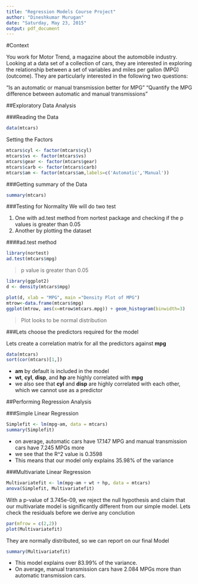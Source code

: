```yaml
---
title: "Regression Models Course Project"
author: "Dineshkumar Murugan"
date: "Saturday, May 23, 2015"
output: pdf_document
---
```


#Context

You work for Motor Trend, a magazine about the automobile industry. Looking at a data set of a collection of cars, they are interested in exploring the relationship between a set of variables and miles per gallon (MPG) (outcome). They are particularly interested in the following two questions:

“Is an automatic or manual transmission better for MPG”
"Quantify the MPG difference between automatic and manual transmissions"

##Exploratory Data Analysis

###Reading the Data

```r
data(mtcars)
```
Setting the Factors
```r
mtcars$cyl <- factor(mtcars$cyl)
mtcars$vs <- factor(mtcars$vs)
mtcars$gear <- factor(mtcars$gear)
mtcars$carb <- factor(mtcars$carb)
mtcars$am <- factor(mtcars$am,labels=c('Automatic','Manual'))
```

###Getting summary of the Data

```r
summary(mtcars)
```

###Testing for Normality
We will do two test

1. One with ad.test method from nortest package and checking if the p values is greater than 0.05
2. Another by plotting the dataset

####ad.test method
```r
library(nortest)
ad.test(mtcars$mpg)
```
 > p value is greater than 0.05

```r
library(ggplot2)
d <- density(mtcars$mpg)
```

```r
plot(d, xlab = "MPG", main ="Density Plot of MPG")
mtrow<-data.frame(mtcars$mpg)
ggplot(mtrow, aes(x=mtrow$mtcars.mpg)) + geom_histogram(binwidth=3)
```
 > Plot looks to be normal distribution
 
###Lets choose the predictors required for the model

Lets create a correlation matrix for all the predictors against **mpg**
```r
data(mtcars)
sort(cor(mtcars)[1,])
```
 - **am** by default is included in the model
 - **wt**, **cyl**, **disp**, and **hp** are highly correlated with **mpg**
 - we also see that **cyl** and **disp** are highly correlated with each other, which we cannot use as a predictor
 
##Performing Regression Analysis

###Simple Linear Regression

```r
Simplefit <- lm(mpg~am, data = mtcars)
summary(Simplefit)
```

 - on average, automatic cars have 17.147 MPG and manual transmission cars have 7.245 MPGs more
 - we see that the R^2 value is 0.3598
 - This means that our model only explains 35.98% of the variance
 
###Multivariate Linear Regression
```r
Multivariatefit <- lm(mpg~am + wt + hp, data = mtcars)
anova(Simplefit, Multivariatefit)
```
With a p-value of 3.745e-09, we reject the null hypothesis and claim that our multivariate model is significantly different from our simple model. Lets check the residuals before we derive any conclution

```r
par(mfrow = c(2,2))
plot(Multivariatefit)
```
They are normally distributed, so we can report on our final Model
```r
summary(Multivariatefit)
```
 - This model explains over 83.99% of the variance.
 - On average, manual transmission cars have 2.084 MPGs more than automatic transmission cars.